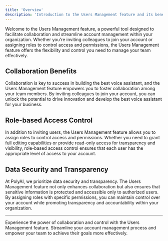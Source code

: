 ```yaml
---
title: 'Overview'
description: 'Introduction to the Users Management feature and its benefits for collaboration.'
---
```


Welcome to the Users Management feature, a powerful tool designed to facilitate collaboration and streamline account management within your organization. Whether you're inviting colleagues to join your account or assigning roles to control access and permissions, the Users Management feature offers the flexibility and control you need to manage your team effectively.

## Collaboration Benefits

Collaboration is key to success in building the best voice assistant, and the Users Management feature empowers you to foster collaboration among your team members. By inviting colleagues to join your account, you can unlock the potential to drive innovation and develop the best voice assistant for your business.

## Role-based Access Control

In addition to inviting users, the Users Management feature allows you to assign roles to control access and permissions. Whether you need to grant full editing capabilities or provide read-only access for transparency and visibility, role-based access control ensures that each user has the appropriate level of access to your account.

## Data Security and Transparency

At PolyAI, we prioritize data security and transparency. The Users Management feature not only enhances collaboration but also ensures that sensitive information is protected and accessible only to authorized users. By assigning roles with specific permissions, you can maintain control over your account while promoting transparency and accountability within your organization.

---

Experience the power of collaboration and control with the Users Management feature. Streamline your account management process and empower your team to achieve their goals more effectively.
